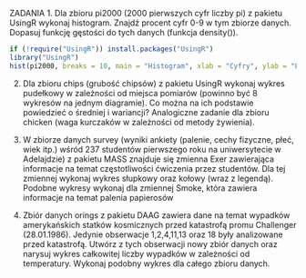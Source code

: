 ZADANIA
1. Dla zbioru pi2000 (2000 pierwszych cyfr liczby pi) z pakietu UsingR wykonaj histogram.
Znajdź procent cyfr 0-9 w tym zbiorze danych.
Dopasuj funkcję gęstości do tych danych (funkcja density()).
```r
if (!require("UsingR")) install.packages("UsingR")
library("UsingR")
hist(pi2000, breaks = 10, main = "Histogram", xlab = "Cyfry", ylab = "Liczba wystąpień")
```

2. Dla zbioru chips (grubość chipsów) z pakietu UsingR wykonaj wykres pudełkowy w zależności od
miejsca pomiarów (powinno być 8 wykresów na jednym diagramie).
Co można na ich podstawie powiedzieć o średniej i wariancji?
Analogiczne zadanie dla zbioru chicken (waga kurczaków w zależności od metody żywienia).

3. W zbiorze danych survey (wyniki ankiety (palenie, cechy fizyczne, płeć, wiek itp.) wśród 237
studentów pierwszego roku na uniwersytecie w Adelajdzie) z pakietu MASS znajduje się zmienna Exer
zawierająca informacje na temat częstotliwości ćwiczenia przez studentów.
Dla tej zmiennej wykonaj wykres słupkowy oraz kołowy (wraz z legendą).
Podobne wykresy wykonaj dla zmiennej Smoke, która zawiera informacje na temat palenia papierosów

4. Zbiór danych orings z pakietu DAAG zawiera dane na temat wypadków amerykańskich statków
kosmicznych przed katastrofą promu Challenger (28.01.1986).
Jedynie obserwacje 1,2,4,11,13 oraz 18 były analizowane przed katastrofą.
Utwórz z tych obserwacji nowy zbiór danych oraz narysuj wykres całkowitej liczby wypadków
w zależności od temperatury. Wykonaj podobny wykres dla całego zbioru danych.